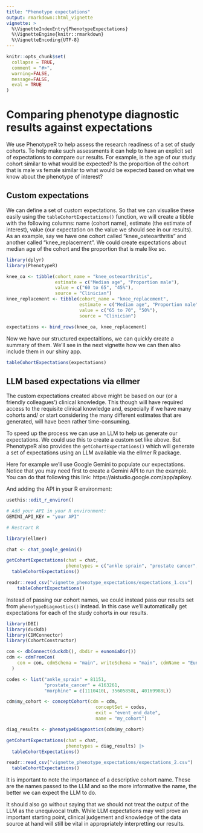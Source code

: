 ```yaml
---
title: "Phenotype expectations"
output: rmarkdown::html_vignette
vignette: >
  %\VignetteIndexEntry{PhenotypeExpectations}
  %\VignetteEngine{knitr::rmarkdown}
  %\VignetteEncoding{UTF-8}
---
```


```r
knitr::opts_chunk$set(
  collapse = TRUE,
  comment = "#>", 
  warning=FALSE, 
  message=FALSE, 
  eval = TRUE
)
```

# Comparing phenotype diagnostic results against expectations

We use PhenotypeR to help assess the research readiness of a set of study cohorts. To help make such assessments it can help to have an explicit set of expectations to compare our results. For example, is the age of our study cohort similar to what would be expected? Is the proportion of the cohort that is male vs female similar to what would be expected based on what we know about the phenotype of interest?

## Custom expectations

We can define a set of custom expectations. So that we can visualise these easily using the `tableCohortExpectations()` function, we will create a tibble with the following columns: name (cohort name), estimate (the estimate of interest), value (our expectation on the value we should see in our results). As an example, say we have one cohort called "knee_osteoarthritis" and another called "knee_replacement". We could create expectations about median age of the cohort and the proportion that is male like so.

```r
library(dplyr)
library(PhenotypeR)

knee_oa <- tibble(cohort_name = "knee_osteoarthritis",
                  estimate = c("Median age", "Proportion male"),
                  value = c("60 to 65", "45%"),
                  source = "Clinician")
knee_replacement <- tibble(cohort_name = "knee_replacement",
                           estimate = c("Median age", "Proportion male"),
                           value = c("65 to 70", "50%"),
                           source = "Clinician")

expectations <- bind_rows(knee_oa, knee_replacement)
```

Now we have our structured expectaitions, we can quickly create a summary of them. We'll see in the next vignette how we can then also include them in our shiny app.

```r
tableCohortExpectations(expectations)
```

## LLM based expectations via ellmer

The custom expectations created above might be based on our (or a friendly colleagues') clinical knowledge. This though will have required access to the requisite clinical knowledge and, especially if we have many cohorts and/ or start considering the many different estimates that are generated, will have been rather time-consuming.

To speed up the process we can use an LLM to help us generate our expectations. We could use this to create a custom set like above. But PhenotypeR also provides the `getCohortExpectations()` which will generate a set of expectations using an LLM available via the ellmer R package. 

Here for example we'll use Google Gemini to populate our expectations. Notice that you may need first to create a Gemini API to run the example. You can do that following this link:
https://aistudio.google.com/app/apikey.

And adding the API in your R environment:

```r
usethis::edit_r_environ()

# Add your API in your R environment:
GEMINI_API_KEY = "your API"

# Restrart R
```

```r
library(ellmer)

chat <- chat_google_gemini()

getCohortExpectations(chat = chat, 
                      phenotypes = c("ankle sprain", "prostate cancer", "morphine")) |> 
  tableCohortExpectations()
```
```r
readr::read_csv("vignette_phenotype_expectations/expectations_1.csv") |>
    tableCohortExpectations()
```

Instead of passing our cohort names, we could instead pass our results set from `phenotypeDiagnostics()` instead. In this case we'll automatically get expectations for each of the study cohorts in our results.
```r
library(DBI)
library(duckdb)
library(CDMConnector)
library(CohortConstructor)

con <- dbConnect(duckdb(), dbdir = eunomiaDir())
cdm <- cdmFromCon(
    con = con, cdmSchema = "main", writeSchema = "main", cdmName = "Eunomia"
  )

codes <- list("ankle_sprain" = 81151,
              "prostate_cancer" = 4163261,
              "morphine" = c(1110410L, 35605858L, 40169988L))

cdm$my_cohort <- conceptCohort(cdm = cdm,
                                 conceptSet = codes,
                                 exit = "event_end_date",
                                 name = "my_cohort")

diag_results <- phenotypeDiagnostics(cdm$my_cohort)

getCohortExpectations(chat = chat, 
                      phenotypes = diag_results) |> 
  tableCohortExpectations()
```
```r
readr::read_csv("vignette_phenotype_expectations/expectations_2.csv") |>
  tableCohortExpectations()
```

It is important to note the importance of a descriptive cohort name. These are the names passed to the LLM and so the more informative the name, the better we can expect the LLM to do.

It should also go without saying that we should not treat the output of the LLM as the unequivocal truth. While LLM expectations may well prove an important starting point, clinical judgement and knowledge of the data source at hand will still be vital in appropriately interpretting our results.

